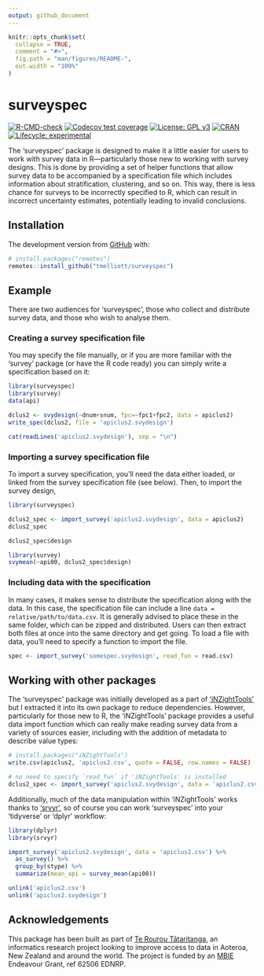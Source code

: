 ```yaml
---
output: github_document
---
```


<!-- README.md is generated from README.Rmd. Please edit that file -->

```r
knitr::opts_chunk$set(
  collapse = TRUE,
  comment = "#>",
  fig.path = "man/figures/README-",
  out.width = "100%"
)
```

# surveyspec

<!-- badges: start -->

[![R-CMD-check](https://github.com/tmelliott/surveyspec/workflows/R-CMD-check/badge.svg)](https://github.com/tmelliott/surveyspec/actions)
[![Codecov test coverage](https://codecov.io/gh/tmelliott/surveyspec/branch/main/graph/badge.svg)](https://codecov.io/gh/tmelliott/surveyspec?branch=main)
[![License: GPL v3](https://img.shields.io/badge/License-GPL%20v3-blue.svg)](http://www.gnu.org/licenses/gpl-3.0)
[![CRAN](https://www.r-pkg.org/badges/version/surveyspec)](https://CRAN.R-project.org/package=surveyspec)
[![Lifecycle: experimental](https://img.shields.io/badge/lifecycle-experimental-orange.svg)](https://lifecycle.r-lib.org/articles/stages.html#experimental)

<!-- badges: end -->

The 'surveyspec' package is designed to make it a little easier for users to work with survey data in R---particularly those new to working with survey designs. This is done by providing a set of helper functions that allow survey data to be accompanied by a specification file which includes information about stratification, clustering, and so on. This way, there is less chance for surveys to be incorrectly specified to R, which can result in incorrect uncertainty estimates, potentially leading to invalid conclusions.

## Installation

<!-- You can install the released version of surveyspec from [CRAN](https://CRAN.R-project.org) with:

```r
install.packages("surveyspec")
``` -->

The development version from [GitHub](https://github.com/) with:

```r
# install.packages("remotes")
remotes::install_github("tmelliott/surveyspec")
```

## Example

There are two audiences for 'surveyspec', those who collect and distribute survey data, and those who wish to analyse them.

### Creating a survey specification file

You may specify the file manually, or if you are more familiar with the 'survey' package (or have the R code ready) you can simply write a specification based on it:

```r
library(surveyspec)
library(survey)
data(api)

dclus2 <- svydesign(~dnum+snum, fpc=~fpc1+fpc2, data = apiclus2)
write_spec(dclus2, file = 'apiclus2.svydesign')

cat(readLines('apiclus2.svydesign'), sep = "\n")
```

### Importing a survey specification file

To import a survey specification, you'll need the data either loaded, or linked from the survey specification file (see below). Then, to import the survey design,

```r
library(surveyspec)

dclus2_spec <- import_survey('apiclus2.svydesign', data = apiclus2)
dclus2_spec

dclus2_spec$design

library(survey)
svymean(~api00, dclus2_spec$design)
```

### Including data with the specification

In many cases, it makes sense to distribute the specification along with the data. In this case, the specification file can include a line `data = relative/path/to/data.csv`. It is generally advised to place these in the same folder, which can be zipped and distributed. Users can then extract both files at once into the same directory and get going. To load a file with data, you'll need to specify a function to import the file.

```r
spec <- import_survey('somespec.svydesign', read_fun = read.csv)
```

## Working with other packages

The 'surveyspec' package was initially developed as a part of ['iNZightTools'](https://github.com/iNZightVIT/iNZightTools/) but I extracted it into its own package to reduce dependencies. However, particularly for those new to R, the 'iNZightTools' package provides a useful data import function which can really make reading survey data from a variety of sources easier, including with the addition of metadata to describe value types:

```r
# install.packages("iNZightTools")
write.csv(apiclus2, 'apiclus2.csv', quote = FALSE, row.names = FALSE)

# no need to specify `read_fun` if 'iNZightTools' is installed
dclus2_spec <- import_survey('apiclus2.svydesign', data = 'apiclus2.csv')
```

Additionally, much of the data manipulation within 'iNZightTools' works thanks to ['srvyr'](https://github.com/gergness/srvyr), so of course you can work 'surveyspec' into your 'tidyverse' or 'dplyr' workflow:

```r
library(dplyr)
library(srvyr)

import_survey('apiclus2.svydesign', data = 'apiclus2.csv') %>%
  as_survey() %>%
  group_by(stype) %>%
  summarize(mean_api = survey_mean(api00))
```

```r
unlink('apiclus2.csv')
unlink('apiclus2.svydesign')
```

## Acknowledgements

This package has been built as part of [Te Rourou Tātaritanga](https://terourou.org), an informatics research project looking to improve access to data in Aoteroa, New Zealand and around the world. The project is funded by an [MBIE](https://www.mbie.govt.nz/) Endeavour Grant, ref 62506 EDNRP.
